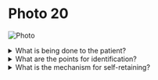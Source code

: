 # Photo 20

![Photo](/surgery/photo/20.jpeg)

<details>
<summary>What is being done to the patient?</summary>

Foley's two ways self-retaining urinary catheter is inserted

</details>

<details>
<summary>What are the points for identification?</summary>

- The catheter is made of latex rubber.
- It has two distal ends and connected to the plastic tube.

</details>

<details>
<summary>What is the mechanism for self-retaining?</summary>

It is by balloon just distal to the tip

</details>
